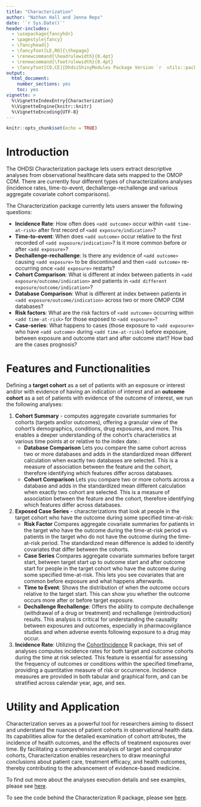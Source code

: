 ```yaml
---
title: "Characterization"
author: "Nathan Hall and Jenna Reps"
date: '`r Sys.Date()`'
header-includes:
  - \usepackage{fancyhdr}
  - \pagestyle{fancy}
  - \fancyhead{}
  - \fancyfoot[LE,RO]{\thepage}
  - \renewcommand{\headrulewidth}{0.4pt}
  - \renewcommand{\footrulewidth}{0.4pt}
  - \fancyfoot[CO,CE]{OhdsiShinyModules Package Version `r  utils::packageVersion("OhdsiShinyModules")`}
output:
  html_document:
    number_sections: yes
    toc: yes
vignette: >
  %\VignetteIndexEntry{Characterization}
  %\VignetteEngine{knitr::knitr}
  %\VignetteEncoding{UTF-8}
---
```


```r
knitr::opts_chunk$set(echo = TRUE)
```

# Introduction

The OHDSI Characterization package lets users extract descriptive analyses from observational healthcare data sets mapped to the OMOP CDM.  There are currently four different types of characterizations analyses (incidence rates, time-to-event, dechallenge-rechallenge and various aggregate covariate cohort comparisons).

The Characterization package currently lets users answer the following questions:

* **Incidence Rate**: How often does ```<add outcome>``` occur within ```<add time-at-risk>``` after first record of ```<add exposure/indication>```?
* **Time-to-event**: When does ```<add outcome>``` occur relative to the first recorded of ```<add exposure/indication>```?  Is it more common before or after ```<add exposure>```?
* **Dechallenge-rechallenge**: Is there any evidence of ```<add outcome>``` causing ```<add exposure>``` to be discontinued and then ```<add outcome>``` re-occurring once ```<add exposure>``` restarts?
* **Cohort Comparison**: What is different at index between patients in ```<add exposure/outcome/indication>``` and patients in ```<add different exposure/outcome/indication>```?
* **Database Comparison**: What is different at index between patients in ```<add exposure/outcome/indication>``` across two or more OMOP CDM databases?
* **Risk factors**: What are the risk factors of ```<add outcome>``` occurring within ```<add time-at-risk>``` for those exposed to ```<add exposure>```?
* **Case-series**: What happens to cases (those exposure to ```<add exposure>``` who have ```<add outcome>``` during ```<add time-at-risk>```) before exposure, between exposure and outcome start and after outcome start?  How bad are the cases prognosis?


# Features and Functionalities

Defining a **target cohort** as a set of patients with an exposure or interest and/or with evidence of having an indication of interest and an **outcome cohort** as a set of patients with evidence of the outcome of interest, we run the following analyses: 

1.  **Cohort Summary** - computes aggregate covariate summaries for cohorts (targets and/or outcomes), offering a granular view of the cohort's demographics, conditions, drug exposures, and more. This enables a deeper understanding of the cohort's characteristics at various time points at or relative to the index date.: 
    + **Database Comparison** Lets you compare the same cohort across two or more databases and adds in the standardized mean different calculation when exactly two databases are selected.  This is a measure of association between the feature and the cohort, therefore identifying which features differ across databases.  
    + **Cohort Comparison** Lets you compare two or more cohorts across a database and adds in the standardized mean different calculation when exactly two cohort are selected.  This is a measure of association between the feature and the cohort, therefore identifying which features differ across databases.  
    
2.  **Exposed Case Series** - characterizations that look at people in the target cohort who have the outcome during some specified time-at-risk: 
    + **Risk Factor** Compares aggregate covariate summaries for patients in the target who have the outcome during the time-at-risk period vs patients in the target who do not have the outcome during the time-at-risk period.  The standardized mean difference is added to identify covariates that differ between the cohorts.
    + **Case Series** Compares aggregate covariate summaries before target start, between target start up to outcome start and after outcome start for people in the target cohort who have the outcome during some specified time-at-risk.  This lets you see covariates that are common before exposure and what happens afterwards.
    + **Time to Event**: Shows the distribution of when the outcome occurs relative to the target start. This can show you whether the outcome occurs more after or before target exposure.
    + **Dechallenge Rechallenge**: Offers the ability to compute dechallenge (withdrawal of a drug or treatment) and rechallenge (reintroduction) results. This analysis is critical for understanding the causality between exposures and outcomes, especially in pharmacovigilance studies and when adverse events following exposure to a drug may occur.

3.  **Incidence Rate**: Utilizing the [CohortIncidence](https://github.com/OHDSI/CohortIncidence "CohortIncidence") R package, this set of analyses computes incidence rates for both target and outcome cohorts during the time at risk selected. This feature is essential for assessing the frequency of outcomes or conditions within the specified timeframe, providing a quantitative measure of risk or occurrence. Incidence measures are provided in both tabular and graphical form, and can be stratified across calendar year, age, and sex.

# Utility and Application

Characterization serves as a powerful tool for researchers aiming to dissect and understand the nuances of patient cohorts in observational health data. Its capabilities allow for the detailed examination of cohort attributes, the incidence of health outcomes, and the effects of treatment exposures over time. By facilitating a comprehensive analysis of target and comparator cohorts, Characterization enables researchers to draw meaningful conclusions about patient care, treatment efficacy, and health outcomes, thereby contributing to the advancement of evidence-based medicine. 

To find out more about the analyses execution details and see examples, please see [here](https://ohdsi.github.io/OhdsiShinyModules/articles/Characterization.html).

To see the code behind the Characterization R package, please see [here](https://github.com/OHDSI/Characterization).

